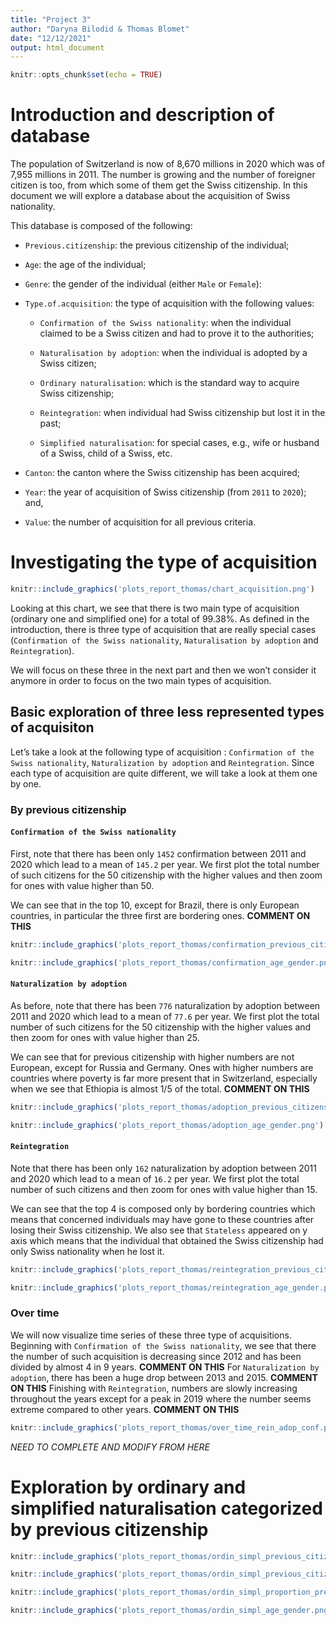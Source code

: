 ```yaml
---
title: "Project 3"
author: "Daryna Bilodid & Thomas Blomet"
date: "12/12/2021"
output: html_document
---
```


```r
knitr::opts_chunk$set(echo = TRUE)
```

# Introduction and description of database

The population of Switzerland is now of 8,670 millions in 2020 which was of 7,955 millions in 2011.
The number is growing and the number of foreigner citizen is too, from which some of them get the Swiss citizenship.
In this document we will explore a database about the acquisition of Swiss nationality.

This database is composed of the following:

  - `Previous.citizenship`: the previous citizenship of the individual;

  - `Age`: the age of the individual;

  - `Genre`: the gender of the individual (either `Male` or `Female`):

  - `Type.of.acquisition`: the type of acquisition with the following values:

    - `Confirmation of the Swiss nationality`: when the individual claimed to be a Swiss citizen and had to prove it to the authorities;

    - `Naturalisation by adoption`: when the individual is adopted by a Swiss citizen;

    - `Ordinary naturalisation`: which is the standard way to acquire Swiss citizenship;

    - `Reintegration`: when individual had Swiss citizenship but lost it in the past;

    - `Simplified naturalisation`: for special cases, e.g., wife or husband of a Swiss, child of a Swiss, etc.

  - `Canton`: the canton where the Swiss citizenship has been acquired;

  - `Year`: the year of acquisition of Swiss citizenship (from `2011` to `2020`); and,

  - `Value`: the number of acquisition for all previous criteria.

# Investigating the type of acquisition

```r
knitr::include_graphics('plots_report_thomas/chart_acquisition.png')
```

Looking at this chart, we see that there is two main type of acquisition (ordinary one and simplified one) for a total of 99.38%.
As defined in the introduction, there is three type of acquisition that are really special cases (`Confirmation of the Swiss nationality`, `Naturalisation by adoption` and `Reintegration`).

We will focus on these three in the next part and then we won't consider it anymore in order to focus on the two main types of acquisition.

## Basic exploration of three less represented types of acquisiton

Let's take a look at the following type of acquisition : `Confirmation of the Swiss nationality`, `Naturalization by adoption` and `Reintegration`. Since each type of acquisition are quite different, we will take a look at them one by one.

### By previous citizenship

#### `Confirmation of the Swiss nationality`

First, note that there has been only `1452` confirmation between 2011 and 2020 which lead to a mean of `145.2` per year. We first plot the total number of such citizens for the 50 citizenship with the higher values and then zoom for ones with value higher than 50.

We can see that in the top 10, except for Brazil, there is only European countries, in particular the three first are bordering ones. **COMMENT ON THIS**

```r
knitr::include_graphics('plots_report_thomas/confirmation_previous_citizenship.png')
```

```r
knitr::include_graphics('plots_report_thomas/confirmation_age_gender.png')
```

#### `Naturalization by adoption`

As before, note that there has been `776` naturalization by adoption between 2011 and 2020 which lead to a mean of `77.6` per year. We first plot the total number of such citizens for the 50 citizenship with the higher values and then zoom for ones with value higher than 25.

We can see that for previous citizenship with higher numbers are not European, except for Russia and Germany. Ones with higher numbers are countries where poverty is far more present that in Switzerland, especially when we see that Ethiopia is almost 1/5 of the total. **COMMENT ON THIS**

```r
knitr::include_graphics('plots_report_thomas/adoption_previous_citizenship.png')
```

```r
knitr::include_graphics('plots_report_thomas/adoption_age_gender.png')
```

#### `Reintegration`

Note that there has been only `162` naturalization by adoption between 2011 and 2020 which lead to a mean of `16.2` per year. We first plot the total number of such citizens and then zoom for ones with value higher than 15.

We can see that the top 4 is composed only by bordering countries which means that concerned individuals may have gone to these countries after losing their Swiss citizenship. We also see that `Stateless` appeared on y axis which means that the individual that obtained the Swiss citizenship had only Swiss nationality when he lost it.

```r
knitr::include_graphics('plots_report_thomas/reintegration_previous_citizenship.png')
```

```r
knitr::include_graphics('plots_report_thomas/reintegration_age_gender.png')
```

### Over time

We will now visualize time series of these three type of acquisitions. Beginning with `Confirmation of the Swiss nationality`, we see that there the number of such acquisition is decreasing since 2012 and has been divided by almost 4 in 9 years. **COMMENT ON THIS** For `Naturalization by adoption`, there has been a huge drop between 2013 and 2015. **COMMENT ON THIS** Finishing with `Reintegration`, numbers are slowly increasing throughout the years except for a peak in 2019 where the number seems extreme compared to other years. **COMMENT ON THIS**

```r
knitr::include_graphics('plots_report_thomas/over_time_rein_adop_conf.png')
```

*NEED TO COMPLETE AND MODIFY FROM HERE*

# Exploration by ordinary and simplified naturalisation categorized by previous citizenship

```r
knitr::include_graphics('plots_report_thomas/ordin_simpl_previous_citizenship_percentage.png')
```

```r
knitr::include_graphics('plots_report_thomas/ordin_simpl_previous_citizenship.png')
```

```r
knitr::include_graphics('plots_report_thomas/ordin_simpl_proportion_previous_citizenship.png')
```

```r
knitr::include_graphics('plots_report_thomas/ordin_simpl_age_gender.png')
```